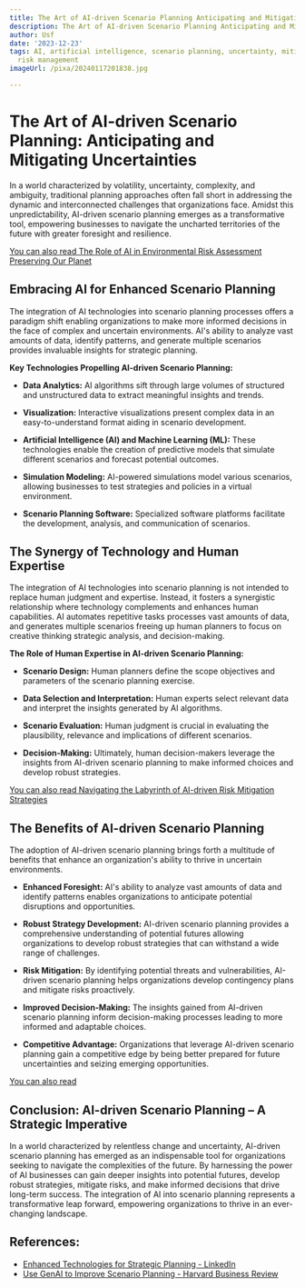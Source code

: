 ```yaml
---
title: The Art of AI-driven Scenario Planning Anticipating and Mitigating Uncertainties
description: The Art of AI-driven Scenario Planning Anticipating and Mitigating Uncertainties
author: Usf
date: '2023-12-23'
tags: AI, artificial intelligence, scenario planning, uncertainty, mitigation, anticipation,
  risk management
imageUrl: /pixa/20240117201838.jpg

---
```

# The Art of AI-driven Scenario Planning: Anticipating and Mitigating Uncertainties

In a world characterized by volatility, uncertainty, complexity, and ambiguity, traditional planning approaches often fall short  in addressing  the dynamic and interconnected challenges that organizations face. Amidst this unpredictability, AI-driven  scenario planning emerges as a transformative tool, empowering businesses to navigate the uncharted  territories of the future with greater foresight  and resilience.

[You can also read The Role of AI  in Environmental Risk Assessment  Preserving  Our Planet](The%20Role%20of%20AI%20in%20Environmental%20Risk%20Assessment%20Preserving%20Our%20Planet)


## Embracing AI for Enhanced Scenario  Planning

The integration of AI technologies into scenario planning processes offers a paradigm shift enabling organizations to make more informed decisions in the face of complex  and uncertain environments. AI's ability to analyze  vast amounts of data, identify patterns, and generate multiple scenarios provides invaluable insights for strategic planning.

**Key Technologies Propelling AI-driven Scenario  Planning:**

- **Data Analytics:** AI algorithms sift through large volumes of structured and unstructured data to extract  meaningful insights and trends.

- **Visualization:** Interactive visualizations present complex data  in an  easy-to-understand format aiding in scenario development.

- **Artificial Intelligence (AI) and Machine Learning (ML):** These technologies  enable the creation of predictive models that simulate different scenarios  and forecast potential outcomes.

- **Simulation Modeling:** AI-powered simulations model various scenarios, allowing businesses to test strategies and  policies in  a virtual environment.

- **Scenario Planning Software:** Specialized software platforms facilitate the development, analysis, and communication of scenarios.

## The Synergy of Technology  and Human Expertise

The integration of AI technologies  into scenario planning  is not intended to replace human judgment and expertise. Instead, it fosters a synergistic relationship where technology complements and enhances human capabilities. AI automates repetitive  tasks  processes  vast  amounts of data, and generates multiple scenarios freeing up human planners to focus on creative thinking strategic analysis, and decision-making.

**The Role of Human Expertise in AI-driven Scenario Planning:**

- **Scenario Design:** Human planners define the scope objectives and parameters of the scenario planning exercise.

- **Data Selection and Interpretation:**  Human experts select relevant data and interpret the insights generated by AI algorithms.

- **Scenario Evaluation:** Human judgment is crucial in evaluating the plausibility,  relevance and implications of different scenarios.

-  **Decision-Making:** Ultimately, human decision-makers leverage  the insights from AI-driven scenario planning to make informed choices  and develop robust strategies.

[You can also read Navigating the Labyrinth of AI-driven Risk  Mitigation Strategies](Navigating%20the%20Labyrinth%20of%20AI-driven%20Risk%20Mitigation%20Strategies)


## The Benefits  of  AI-driven Scenario Planning

The adoption of AI-driven scenario planning brings forth a multitude of benefits that enhance an organization's ability to thrive in  uncertain environments.

- **Enhanced Foresight:** AI's ability to analyze  vast amounts of data and identify patterns enables organizations to anticipate  potential disruptions and opportunities.

-  **Robust Strategy Development:** AI-driven  scenario planning provides a comprehensive  understanding of potential futures allowing organizations  to develop  robust strategies that can  withstand a wide range of challenges.

- **Risk Mitigation:** By identifying potential threats and vulnerabilities, AI-driven scenario  planning  helps organizations develop contingency plans and mitigate risks proactively.

- **Improved Decision-Making:** The insights gained from AI-driven scenario planning inform decision-making processes leading to more informed  and adaptable choices.

-  **Competitive Advantage:**  Organizations  that leverage AI-driven scenario planning gain a  competitive  edge by being better prepared for future uncertainties and seizing  emerging opportunities.

[You can also read ]()


## Conclusion: AI-driven Scenario Planning – A Strategic Imperative

In a world characterized by relentless change and uncertainty, AI-driven scenario planning has emerged as an  indispensable tool for organizations seeking to navigate the complexities of the future. By  harnessing the power of AI businesses  can gain deeper insights into potential  futures, develop robust strategies, mitigate  risks, and make informed decisions that drive long-term success. The integration of AI  into scenario planning represents a transformative leap forward, empowering organizations to  thrive in an ever-changing landscape.

## References:
- [Enhanced Technologies for Strategic Planning - LinkedIn](https://www.linkedin.com/pulse/enhanced-technologies-strategic-planning-navigating-uncertainty)
- [Use GenAI to Improve Scenario Planning - Harvard Business Review](https://hbr.org/2023/11/use-genai-to-improve-scenario-planning)
